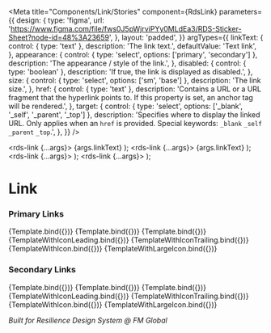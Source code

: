 
<Meta
  title="Components/Link/Stories"
  component={RdsLink}
  parameters={{
    design: {
      type: 'figma',
      url: 'https://www.figma.com/file/fws0J5pWjrviPYy0MLdEa3/RDS-Sticker-Sheet?node-id=48%3A23659',
    },
    layout: 'padded',
  }}
  argTypes={{
    linkText: {
      control: { type: 'text' },
      description: 'The link text.',
      defaultValue: 'Text link',
    },
    appearance: {
      control: { type: 'select', options: ['primary', 'secondary'] },
      description: 'The appearance / style of the link.',
    },
    disabled: {
      control: { type: 'boolean' },
      description: 'If true, the link is displayed as disabled.',
    },
    size: {
      control: { type: 'select', options: ['sm', 'base'] },
      description: 'The link size.',
    },
    href: {
      control: { type: 'text' },
      description: 'Contains a URL or a URL fragment that the hyperlink points to. If this property is set, an anchor tag will be rendered.',
    },
    target: {
      control: { type: 'select', options: ['_blank', '_self', '_parent', '_top'] },
      description: 'Specifies where to display the linked URL. Only applies when an `href` is provided. Special keywords: `_blank`  `_self`  `_parent`  `_top`.',
    },
  }}
/>

  <rds-link {...args}>
    <rds-hero-icon slot="start" size="lg" name="question-mark-circle"></rds-hero-icon>
    {args.linkText}
  </rds-link>
);
  <rds-link {...args}>
    <rds-hero-icon slot="end" size="lg" name="question-mark-circle"></rds-hero-icon>
    {args.linkText}
  </rds-link>
);
  <rds-link {...args}>
    <rds-hero-icon name="home"></rds-hero-icon>
  </rds-link>
);
  <rds-link {...args}>
    <rds-hero-icon name="home" size="lg"></rds-hero-icon>
  </rds-link>
);

# Link

### Primary Links

<Canvas>
  <Story name="Primary">{Template.bind({})}</Story>
  <Story
    name="Primary: Small"
    args={{
      size: 'sm',
    }}
  >
    {Template.bind({})}
  </Story>
  <Story
    name="Primary: Disabled"
    args={{
      disabled: true,
    }}
  >
    {Template.bind({})}
  </Story>
  <Story name="Primary: Icon Leading">{TemplateWithIconLeading.bind({})}</Story>
  <Story name="Primary: Icon Trailing">{TemplateWithIconTrailing.bind({})}</Story>
  <Story name="Primary: Icon Only">{TemplateWithIcon.bind({})}</Story>
  <Story name="Primary: Large Icon Only">{TemplateWithLargeIcon.bind({})}</Story>
</Canvas>

### Secondary Links

<Canvas>
  <Story
    name="Secondary"
    args={{
      appearance: 'secondary',
    }}
  >
    {Template.bind({})}
  </Story>
  <Story
    name="Secondary: Small"
    args={{
      appearance: 'secondary',
      size: 'sm',
    }}
  >
    {Template.bind({})}
  </Story>
  <Story
    name="Secondary: Disabled"
    args={{
      appearance: 'secondary',
      disabled: true,
    }}
  >
    {Template.bind({})}
  </Story>
  <Story
    name="Secondary: Icon Leading"
    args={{
      appearance: 'secondary',
    }}
  >
    {TemplateWithIconLeading.bind({})}
  </Story>
  <Story
    name="Secondary: Icon Trailing"
    args={{
      appearance: 'secondary',
    }}
  >
    {TemplateWithIconTrailing.bind({})}
  </Story>
  <Story
    name="Secondary: Icon Only"
    args={{
      appearance: 'secondary',
    }}
  >
    {TemplateWithIcon.bind({})}
  </Story>
  <Story
    name="Secondary: Large Icon Only"
    args={{
      appearance: 'secondary',
    }}
  >
    {TemplateWithLargeIcon.bind({})}
  </Story>
</Canvas>

_Built for Resilience Design System @ FM Global_
